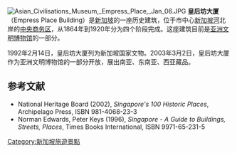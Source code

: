 {{coord|1|17|14|N|103|51|06|E|display=title}}
[[File:Asian_Civilisations_Museum,_Empress_Place,_Jan_06.JPG|thumb]]
'''皇后坊大厦'''（Empress Place Building）是[[新加坡|新加坡]]的一座历史建筑，位于市中心[[新加坡河|新加坡河]]北岸的[[中央商务区|中央商务区]]，从1864年到1920年分为四个阶段完成。这座建筑目前是[[亚洲文明博物馆|亚洲文明博物馆]]的一部分。

1992年2月14日，皇后坊大厦列为新加坡国家文物。2003年3月2日，皇后坊大厦作为亚洲文明博物馆的一部分开放，展出南亚、东南亚、西亚藏品。

== 参考文献 ==
*National Heritage Board (2002), ''Singapore's 100 Historic Places'', Archipelago Press, ISBN 981-4068-23-3
*Norman Edwards, Peter Keys (1996), ''Singapore - A Guide to Buildings, Streets, Places'', Times Books International, ISBN 9971-65-231-5

{{commons|Empress Place Building, Singapore}}

[[Category:新加坡旅遊景點|Category:新加坡旅遊景點]]